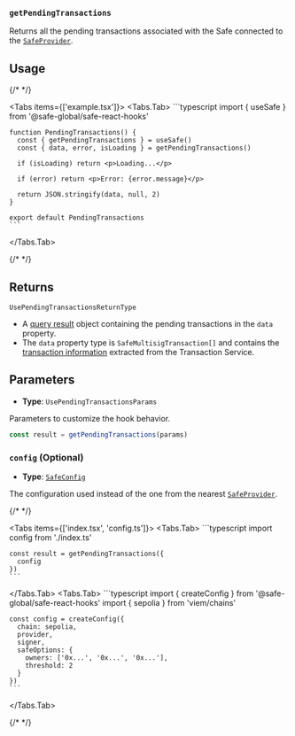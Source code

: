 
### `getPendingTransactions`

Returns all the pending transactions associated with the Safe connected to the [`SafeProvider`](../safeprovider.mdx).

## Usage

{/* <!-- vale off --> */}

<Tabs items={['example.tsx']}>
  <Tabs.Tab>
    ```typescript
    import { useSafe } from '@safe-global/safe-react-hooks'

    function PendingTransactions() {
      const { getPendingTransactions } = useSafe()
      const { data, error, isLoading } = getPendingTransactions()

      if (isLoading) return <p>Loading...</p>
      
      if (error) return <p>Error: {error.message}</p>

      return JSON.stringify(data, null, 2)
    }

    export default PendingTransactions
    ```
  </Tabs.Tab>
</Tabs>

{/* <!-- vale on --> */}

## Returns

`UsePendingTransactionsReturnType`

- A [query result](https://tanstack.com/query/v5/docs/framework/react/reference/useQuery) object containing the pending transactions in the `data` property.
- The `data` property type is `SafeMultisigTransaction[]` and contains the [transaction information](https://github.com/safe-global/safe-core-sdk/blob/dc602ed126cc210048b278b2372c0979ee4be62b/packages/types-kit/src/types.ts#L216C1-L247C2) extracted from the Transaction Service.

## Parameters

- **Type**: `UsePendingTransactionsParams`

Parameters to customize the hook behavior.

```typescript
const result = getPendingTransactions(params)
```

### `config` (Optional)

- **Type**: [`SafeConfig`](../safeconfig.mdx)

The configuration used instead of the one from the nearest [`SafeProvider`](../safeprovider.mdx).

{/* <!-- vale off --> */}

<Tabs items={['index.tsx', 'config.ts']}>
  <Tabs.Tab>
    ```typescript
    import config from './index.ts'

    const result = getPendingTransactions({
      config
    })
    ```
  </Tabs.Tab>
  <Tabs.Tab>
    ```typescript
    import { createConfig } from '@safe-global/safe-react-hooks'
    import { sepolia } from 'viem/chains'

    const config = createConfig({
      chain: sepolia,
      provider,
      signer,
      safeOptions: {
        owners: ['0x...', '0x...', '0x...'],
        threshold: 2
      }
    })
    ```
  </Tabs.Tab>
</Tabs>

{/* <!-- vale on --> */}
